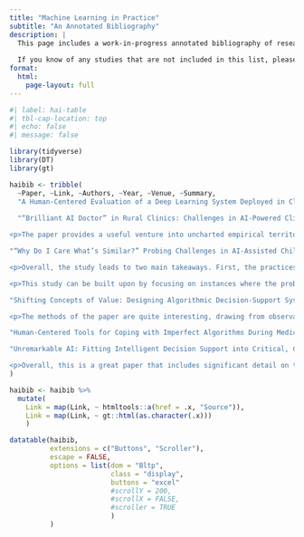 ```yaml
---
title: "Machine Learning in Practice"
subtitle: "An Annotated Bibliography"
description: |
  This page includes a work-in-progress annotated bibliography of research on how machine learning applications are used in people's work practices. By focusing on situated instances of technology-in-use, these studies provide rich descriptions of people's experiences with and perceptions of machine learning applications to support future designers.
  
  If you know of any studies that are not included in this list, please send them to my email address: tyler[dot]reinmund[at]cs.ox.ac.uk
format:
  html:
    page-layout: full
---
```


```r
#| label: hai-table
#| tbl-cap-location: top
#| echo: false
#| message: false

library(tidyverse)
library(DT)
library(gt)

haibib <- tribble(
  ~Paper, ~Link, ~Authors, ~Year, ~Venue, ~Summary,
  "A Human-Centered Evaluation of a Deep Learning System Deployed in Clinics for the Detection of Diabetic Retinopathy", "https://doi.org/10.1145/3313831.3376718", "Beede, Emma and Baylor, Elizabeth and Hersch, Fred and Iurchenko, Anna and Wilcox, Lauren and Ruamviboonsuk, Paisan and Vardoulakis, Laura M.", 2020, "CHI", "This paper reports on a contextual evaluation of a deep learning system used for diabetic retinopathy detection in health clinics in Thailand. The authors conduct pre- and post-deployment observations and interviews to understand the nurses workflow with and without the DL system, and evaluate the system’s performance as it is used in a clinical setting. The study points to the importance of contextual evaluations, as they can reveal social and environmental factors which impact model performance that would otherwise be abstracted from in a laboratory setting.",
  
  "“Brilliant AI Doctor” in Rural Clinics: Challenges in AI-Powered Clinical Decision Support System Deployment", "https://doi.org/10.1145/3411764.3445432", "Wang, Dakuo and Wang, Liuping and Zhang, Zhan and Wang, Ding and Zhu, Haiyi and Gao, Yvonne and Fan, Xiangmin and Tian, Feng", 2021, "CHI", "<p>This paper reports on a field study with clinicians in rural China who use a AI clinical decision support system during diagnosis. Their results provide an empirical description of how the use of AI-CDSS in rural clinics is shaped by specific policy, institutional, and medical factors (e.g., there is high demand at rural clinics in China, health care policy limits what services smaller clinics can provide) and outline how clinicians perceive the use of the AI-CDSS.<p>

<p>The paper provides a useful venture into uncharted empirical territory, since most work to date has focused on North America and Europe. Also, their findings resonate with established themes in studies on information systems in health and social care (e.g., workflow integration, interoperability, professional autonomy). The authors offer a fairly light description of their methods, and they do not outline how long they spent at each clinic, whether there were any differences between clinics, and how those related to the observed challenges.<p>",

"“Why Do I Care What’s Similar?” Probing Challenges in AI-Assisted Child Welfare Decision-Making through Worker-AI Interface Design Concepts", "https://doi.org/10.1145/3532106.3533556", "Kawakami, Anna and Sivaraman, Venkatesh and Stapleton, Logan and Cheng, Hao-Fei and Perer, Adam and Wu, Zhiwei Steven and Zhu, Haiyi and Holstein, Kenneth", 2022, "DIS", "<p>The authors report on design workshops to improve the interface design of an algorithmic tool used in child protection call screening in the US. They present 10 design concepts which fall broadly into four themes: engaging with discrepancies between human decisions and model predictions, facilitating interactive machine learning, visualising uncertainty, and providing feedback on decision making performance. After outlining the design concepts, the authors elicit feedback on them from 12 social workers in regards to perceived helpfulness, areas for improvement, and envisioned impact on decision making.<p>

<p>Overall, the study leads to two main takeaways. First, the practices of some users may differ fundamentally from the assumptions built into machine learning. In this case, the social workers disagreed with the assumption that current cases can be compared to past, “similar” cases; their perspective holds that everyone is different and what matters when making a decision about someone’s case is their case, not anyone else’s. Second, the authors provide a use case for effective engagement with users in the design of ML-based software. The approach followed seems quite in-depth and engaging, based on observational studies, interviews, and design probes.<p>

<p>This study can be built upon by focusing on instances where the problem is not to re-design an existing interface, but rather to design an entirely new tool based on the needs of the users. It feels that they are trying to improve a “solution” that may not have been the right solution in the first place. Additionally, how could these efforts be extended beyond the interface? Similarly, this focus on the interface exclusively may have precluded them from considering changes that portray call screening as a collaborative practice; there seems to be the assumption that this work is done individually.<p>",

"Shifting Concepts of Value: Designing Algorithmic Decision-Support Systems for Public Services", "https://doi.org/10.1145/3419249.3420149", "Naja Holten Møller, Irina Shklovski, and Thomas T. Hildebrandt", 2020, "NordiCHI", "<p>This paper reports on a series of participatory design workshops held with case workers, data scientists, and system developers that were involved in the development of an algorithmic decision-support system for job placement services in Denmark. The findings point to how the legitimacy of such tools is questioned by the anticipated enduser because of dissonances between how the enduser perceives their role and the role implied by the use of predictive tools, and how the applications of decision-support tools can be re-negotiated.<p>

<p>The methods of the paper are quite interesting, drawing from observational studies, interviews, and PD workshops; it allows them to gather a lot of interesting data from a range of participants. It would have been nice to see what decisions were ultimately settled on, and how power differences affected the discussions in the PD workshops. For example, did data scientists have more organisational power than the case workers? And how about the managers who ostensibly conceived of the decision support tool in the first place?<p>",

"Human-Centered Tools for Coping with Imperfect Algorithms During Medical Decision-Making", "https://doi.org/10.1145/3290605.3300234", "Cai, Carrie J. and Reif, Emily and Hegde, Narayan and Hipp, Jason and Kim, Been and Smilkov, Daniel and Wattenberg, Martin and Viegas, Fernanda and Corrado, Greg S. and Stumpe, Martin C. and Terry, Michael", 2019, "CHI", "A group of Google researchers evaluate the performance and acceptance of a content-based image retrieval system with interactive elements for use in pathology diagnoses. After engaging with three pathologists on their perspectives of CBIR systems, the researchers conduct a user study with a cohort of twelve pathologists, and ask them to evaluate the system in comparison to a traditional interface along measures of diagnostic utility, mental support for decision-making, workload, trust, future use, and overall preference.  One of most interesting finding that comes from this paper is that the use of refinement tools (i.e. interactive ML) enables system users to develop mental models of the ML algorithm, thereby increasing their willingness to use it.",

"Unremarkable AI: Fitting Intelligent Decision Support into Critical, Clinical Decision-Making Processes", "https://doi.org/10.1145/3290605.3300468", "Yang, Qian and Steinfeld, Aaron and Zimmerman, John", 2019, "CHI", "<p>Clinical decision support tools (DSTs) perform well in the lab, but often fail when implemented. Commonly cited reasons for this failure is that the design does not consider clinicians workflows and the collaborative nature of clinicians work. The study designs a clinical DST to support in the VAD implant decision process, and evaluate their design in three US hospitals. Their evaluation seeks to answer the questions: “(1) would clinicians naturally encounter the DST within their current workflow? (2) Would clinicians accept computational decision support in the public context of the meeting? (3) Does placing the prediction in the corner present the right amount of unremarkability?” (p. 4). The authors find that the recurrent multidisciplinary implant decision meeting is the time and place where clinicians are most likely to encounter a DST, and that there is not much resistance to its use in that setting. Physicians, surgeons, and mid-levels each saw a benefit in its use, and these tended to vary across their roles. But, there were a series of challenges offered by the VAD team during the evaluation. Clinicians were considered with the credibility of the model (its data source, whether its been validated in clinical trials, and where its been published), the ethics of using a prediction based on population-level statistics for individual patient decisions, and the static representation of the prediction.<p>

<p>Overall, this is a great paper that includes significant detail on the concerns of physicians, potential incompatibilities between DSTs and their actual decision making processes, and factors researchers should consider when designing their own studies. But, I am left with the question of why did they choose VAD implants as the right place to intervene in. They do not mention that it is a particularly complicated decision, nor is it prone to significant human error. I get the sense that they are trying to squeeze ML into this area just for the sake of it.<p>",
)

haibib <- haibib %>%
  mutate(
    Link = map(Link, ~ htmltools::a(href = .x, "Source")),
    Link = map(Link, ~ gt::html(as.character(.x)))
    )

datatable(haibib,
          extensions = c("Buttons", "Scroller"),
          escape = FALSE,
          options = list(dom = "Bltp",
                         class = "display",
                         buttons = "excel"
                         #scrollY = 200,
                         #scrollX = FALSE,
                         #scroller = TRUE
                         )
          )
```
